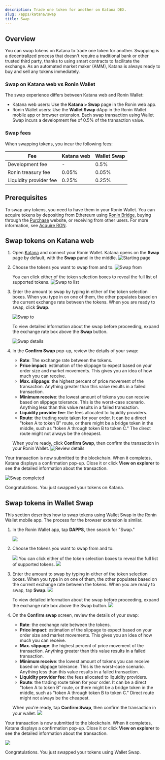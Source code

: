 ```yaml
---
description: Trade one token for another on Katana DEX.
slug: /apps/katana/swap
title: Swap
---
```



## Overview

You can swap tokens on Katana to trade one token for another. Swapping is a decentralized process that doesn't require a traditional bank or other trusted third party, thanks to using smart contracts to facilitate the exchange. As an automated market maker (AMM), Katana is always ready to buy and sell any tokens immediately.

### Swap on Katana web vs Ronin Wallet

The swap experience differs between Katana web and Ronin Wallet:

* Katana web users: Use the **Katana > Swap** page in the Ronin web app.
* Ronin Wallet users: Use the **Wallet Swap** dApp in the Ronin Wallet mobile app or browser extension. Each swap transaction using Wallet Swap incurs a development fee of 0.5% of the transaction value.

### Swap fees

When swapping tokens, you incur the following fees:

|Fee|Katana web|Wallet Swap|
|---|---|---|
|Development fee|-|0.5%|
|Ronin treasury fee|0.05%|0.05%|
|Liquidity provider fee|0.25%|0.25%|

## Prerequisites

To swap any tokens, you need to have them in your Ronin Wallet. You can acquire tokens by depositing from Ethereum using [Ronin Bridge](https://app.roninchain.com/bridge), buying through the [Purchase](https://purchase.roninchain.com) website, or receiving from other users.
For more information, see [Acquire RON](../../../basics/acquire-ron.mdx).

## Swap tokens on Katana web

1. Open [Katana](https://app.roninchain.com/swap) and connect your Ronin Wallet. Katana opens on the **Swap** page by default, with the **Swap** panel in the middle.
    ![Starting page](../assets/katana-starting.png)
2. Choose the tokens you want to swap from and to.
    ![Swap from](../assets/katana-swap-from.png)
    
    You can click either of the token selection boxes to reveal the full list of supported tokens.
    ![Swap to list](../assets/katana-swap-to-list.png)
    
3. Enter the amount to swap by typing in either of the token selection boxes. When you type in on one of them, the other populates based on the current exchange rate between the tokens. When you are ready to swap, click **Swap**.

    ![Swap to](../assets/katana-swap-to.png)

    To view detailed information about the swap before proceeding, expand the exchange rate box above the **Swap** button.

    ![Swap details](../assets/katana-swap-details.png)

4. In the **Confirm Swap** pop-up, review the details of your swap:
    * **Rate**: The exchange rate between the tokens.
    * **Price impact**: estimation of the slippage to expect based on your order size and market movements. This gives you an idea of how much you can receive.
    * **Max. slippage**: the highest percent of price movement of the transaction. Anything greater than this value results in a failed transaction.
    * **Minimum receive**: the lowest amount of tokens you can receive based on slippage tolerance. This is the worst-case scenario. Anything less than this value results in a failed transaction.
    * **Liquidity provider fee**: the fees allocated to liquidity providers.
    * **Route**: the trading route taken for your order. It can be a direct "token A to token B" route, or there might be a bridge token in the middle, such as "token A through token B to token C." The direct route might not always be the cheapest.
    
    When you're ready, click **Confirm Swap**, then confirm the transaction in your Ronin Wallet.
    ![Review details](../assets/katana-swap-review-details.png)

Your transaction is now submitted to the blockchain. When it completes, Katana displays a confirmation pop-up. Close it or click **View on explorer** to see the detailed information about the transaction.

![Swap completed](../assets/katana-swap-txn-completed.png)

Congratulations. You just swapped your tokens on Katana.

## Swap tokens in Wallet Swap

This section describes how to swap tokens using Wallet Swap in the Ronin Wallet mobile app. The process for the browser extension is similar.

1. In the Ronin Wallet app, tap **DAPPS**, then search for "Swap."
    
    <img src={roninWalletSwapSearch} width={250} />
2. Choose the tokens you want to swap from and to.

    <img src={roninWalletSwapFrom} width={250} />
    You can click either of the token selection boxes to reveal the full list of supported tokens.
    <img src={roninWalletSwapToList} width={250} />

3. Enter the amount to swap by typing in either of the token selection boxes. When you type in on one of them, the other populates based on the current exchange rate between the tokens. When you are ready to swap, tap **Swap**.
    <img src={roninWalletSwapTo} width={250} />

    To view detailed information about the swap before proceeding, expand the exchange rate box above the Swap button.
    <img src={roninWalletSwapDetails} width={250} />

6. On the **Confirm swap** screen, review the details of your swap:
    * **Rate**: the exchange rate between the tokens.
    * **Price impact**: estimation of the slippage to expect based on your order size and market movements. This gives you an idea of how much you can receive.
    * **Max. slippage**: the highest percent of price movement of the transaction. Anything greater than this value results in a failed transaction.
    * **Minimum receive**: the lowest amount of tokens you can receive based on slippage tolerance. This is the worst-case scenario. Anything less than this value results in a failed transaction.
    * **Liquidity provider fee**: the fees allocated to liquidity providers.
    * **Route**: the trading route taken for your order. It can be a direct "token A to token B" route, or there might be a bridge token in the middle, such as "token A through token B to token C." Direct route might not always be the cheapest.
    
    When you're ready, tap **Confirm Swap**, then confirm the transaction in your wallet.
    <img src={roninWalletSwapReviewDetails} width={250} />

Your transaction is now submitted to the blockchain. When it completes, Katana displays a confirmation pop-up. Close it or click **View on explorer** to see the detailed information about the transaction.

<img src={roninWalletSwapCompleted} width={250} />

Congratulations. You just swapped your tokens using Wallet Swap.